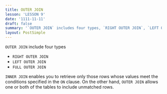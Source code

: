 ```yaml
---
title: OUTER JOIN
lesson: 'LESSON 9'
date: '1111-11-11'
draft: false
summary: '`OUTER JOIN` includes four types, `RIGHT OUTER JOIN`, `LEFT OUTER JOIN`, `FULL OUTER JOIN`'
layout: PostSimple
---
```


`OUTER JOIN` include four types

- `RIGHT OUTER JOIN`
- `LEFT OUTER JOIN`
- `FULL OUTER JOIN`

`INNER JOIN` enables you to retrieve only those rows whose values meet the conditions specified in the `ON` clause. On the other hand, `OUTER JOIN` allows one or both of the tables to include unmatched rows.



 


